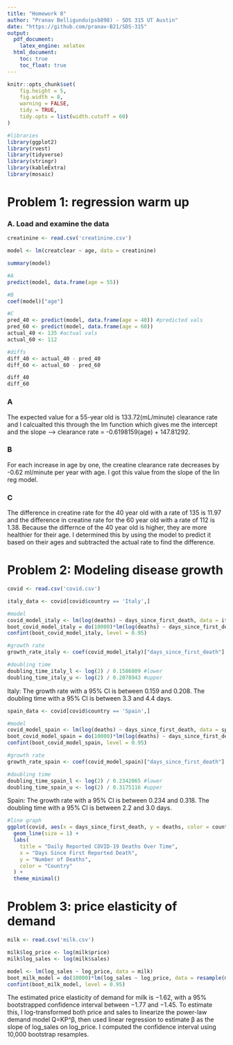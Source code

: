 ```yaml
---
title: "Homework 8"
author: "Pranav Belligundu(psb898) - SDS 315 UT Austin"
date: "https://github.com/pranav-B21/SDS-315"
output:
  pdf_document:
    latex_engine: xelatex
  html_document:
    toc: true
    toc_float: true
---
```


```r
knitr::opts_chunk$set(
	fig.height = 5,
	fig.width = 8,
	warning = FALSE,
	tidy = TRUE,
	tidy.opts = list(width.cutoff = 60)
)
```


```r
#libraries
library(ggplot2)
library(rvest)
library(tidyverse)
library(stringr)
library(kableExtra)
library(mosaic)
```

# **Problem 1: regression warm up**
### A. Load and examine the data
```r
creatinine <- read.csv('creatinine.csv')

model <- lm(creatclear ~ age, data = creatinine)

summary(model)

#A
predict(model, data.frame(age = 55))

#B
coef(model)["age"]

#C
pred_40 <- predict(model, data.frame(age = 40)) #predicted vals
pred_60 <- predict(model, data.frame(age = 60))
actual_40 <- 135 #actual vals
actual_60 <- 112

#diffs
diff_40 <- actual_40 - pred_40
diff_60 <- actual_60 - pred_60

diff_40
diff_60
```
### A
The expected value for a 55-year old is 133.72(mL/minute) clearance rate and I calcualted this through the lm function which gives me the intercept and the slope --> clearance rate = -0.6198159(age) + 147.81292. 

### B
For each increase in age by one, the creatine clearance rate decreases by -0.62 ml/minute per year with age. I got this value from  the slope of the lin reg model.

### C
The difference in creatine rate for the 40 year old with a rate of 135 is 11.97 and the difference in creatine rate for the 60 year old with a rate of 112 is 1.38. Because the differnce of the 40 year old is higher, they are more healthier for their age. I determined this by using the model to predict it based on their ages and subtracted the actual rate to find the difference. 

# **Problem 2: Modeling disease growth**
```r
covid <- read.csv('covid.csv')

italy_data <- covid[covid$country == 'Italy',]

#model
covid_model_italy <- lm(log(deaths) ~ days_since_first_death, data = italy_data)
boot_covid_model_italy = do(10000)*lm(log(deaths) ~ days_since_first_death, data = resample(italy_data))
confint(boot_covid_model_italy, level = 0.95)

#growth rate
growth_rate_italy <- coef(covid_model_italy)["days_since_first_death"]

#doubling time
doubling_time_italy_l <- log(2) / 0.1586809 #lower
doubling_time_italy_u <- log(2) / 0.2078943 #upper

```
Italy: The growth rate with a 95% CI is between 0.159 and 0.208. The doubling time with a 95% CI is between 3.3 and 4.4 days. 


```r
spain_data <- covid[covid$country == 'Spain',]

#model
covid_model_spain <- lm(log(deaths) ~ days_since_first_death, data = spain_data)
boot_covid_model_spain = do(10000)*lm(log(deaths) ~ days_since_first_death, data = resample(spain_data))
confint(boot_covid_model_spain, level = 0.95)

#growth rate
growth_rate_spain <- coef(covid_model_spain)["days_since_first_death"]

#doubling time
doubling_time_spain_l <- log(2) / 0.2342065 #lower
doubling_time_spain_u <- log(2) / 0.3175116 #upper
```
Spain: The growth rate with a 95% CI is between 0.234 and 0.318. The doubling time with a 95% CI is between 2.2 and 3.0 days. 

```r
#line graph
ggplot(covid, aes(x = days_since_first_death, y = deaths, color = country)) +
  geom_line(size = 1) +
  labs(
    title = "Daily Reported COVID-19 Deaths Over Time",
    x = "Days Since First Reported Death",
    y = "Number of Deaths",
    color = "Country"
  ) +
  theme_minimal()
```
# **Problem 3: price elasticity of demand**
```r
milk <- read.csv('milk.csv')

milk$log_price <- log(milk$price)
milk$log_sales <- log(milk$sales)

model <- lm(log_sales ~ log_price, data = milk)
boot_milk_model = do(10000)*lm(log_sales ~ log_price, data = resample(milk))
confint(boot_milk_model, level = 0.95)
```
The estimated price elasticity of demand for milk is −1.62, with a 95% bootstrapped confidence interval between −1.77 and −1.45. To estimate this, I log-transformed both price and sales to linearize the power-law demand model Q=KP^β, then used linear regression to estimate β as the slope of log_sales on log_price. I computed the confidence interval using 10,000 bootstrap resamples.


